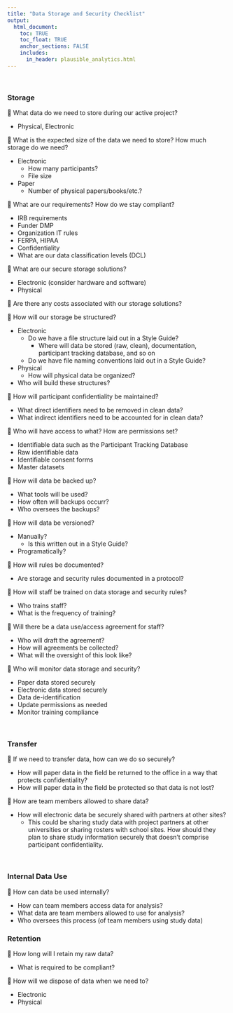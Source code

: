 ```yaml
---
title: "Data Storage and Security Checklist"
output: 
  html_document:
    toc: TRUE
    toc_float: TRUE
    anchor_sections: FALSE
    includes:
      in_header: plausible_analytics.html
---
```


<br>

### Storage

🔲 What data do we need to store during our active project?

  - Physical, Electronic
  
🔲 What is the expected size of the data we need to store? How much storage do we need?
  
  - Electronic
      - How many participants?
      - File size
  - Paper
      - Number of physical papers/books/etc.?
  
🔲 What are our requirements? How do we stay compliant?

  - IRB requirements
  - Funder DMP
  - Organization IT rules
  - FERPA, HIPAA
  - Confidentiality
  - What are our data classification levels (DCL)
  
🔲 What are our secure storage solutions?

  - Electronic (consider hardware and software)
  - Physical
  
🔲 Are there any costs associated with our storage solutions?
  
🔲 How will our storage be structured?

  - Electronic
    - Do we have a file structure laid out in a Style Guide?
      - Where will data be stored (raw, clean), documentation, participant tracking database, and so on
    - Do we have file naming conventions laid out in a Style Guide?
  - Physical 
      - How will physical data be organized?
  - Who will build these structures?
  
🔲 How will participant confidentiality be maintained?

  - What direct identifiers need to be removed in clean data?
  - What indirect identifiers need to be accounted for in clean data?
  
🔲 Who will have access to what? How are permissions set?

  - Identifiable data such as the Participant Tracking Database
  - Raw identifiable data
  - Identifiable consent forms
  - Master datasets
  
🔲 How will data be backed up?
  
  - What tools will be used?
  - How often will backups occurr?
  - Who oversees the backups?
  
🔲 How will data be versioned?
  
  - Manually?
      - Is this written out in a Style Guide?
  - Programatically?
  
🔲 How will rules be documented?

  - Are storage and security rules documented in a protocol?
  
🔲 How will staff be trained on data storage and security rules?

  - Who trains staff?
  - What is the frequency of training?
  
🔲 Will there be a data use/access agreement for staff? 
  
  - Who will draft the agreement?  
  - How will agreements be collected?  
  - What will the oversight of this look like?  
  
🔲 Who will monitor data storage and security?

  - Paper data stored securely
  - Electronic data stored securely
  - Data de-identification
  - Update permissions as needed
  - Monitor training compliance

<br>

### Transfer

🔲 If we need to transfer data, how can we do so securely?

  - How will paper data in the field be returned to the office in a way that protects confidentiality?
  - How will paper data in the field be protected so that data is not lost?
  
🔲 How are team members allowed to share data?

  - How will electronic data be securely shared with partners at other sites?
    - This could be sharing study data with project partners at other universities or sharing rosters with school sites. How should they plan to share study information securely that doesn't comprise participant confidentiality.

<br>

### Internal Data Use

🔲 How can data be used internally?

  - How can team members access data for analysis?
  - What data are team members allowed to use for analysis?
  - Who oversees this process (of team members using study data)
  
### Retention
  
🔲 How long will I retain my raw data?

  - What is required to be compliant?
  
🔲 How will we dispose of data when we need to?

  - Electronic
  - Physical
